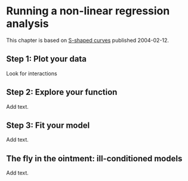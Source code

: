 # Running a non-linear regression analysis

This chapter is based on [S-shaped curves][sim_ssh] published 2004-02-12.

## Step 1: Plot your data

Look for interactions

## Step 2: Explore your function

Add text.

## Step 3: Fit your model

Add text.

## The fly in the ointment: ill-conditioned models

Add text.

[sim_ssh]: http://new.pmean.com/fitting-s-shaped-curves/